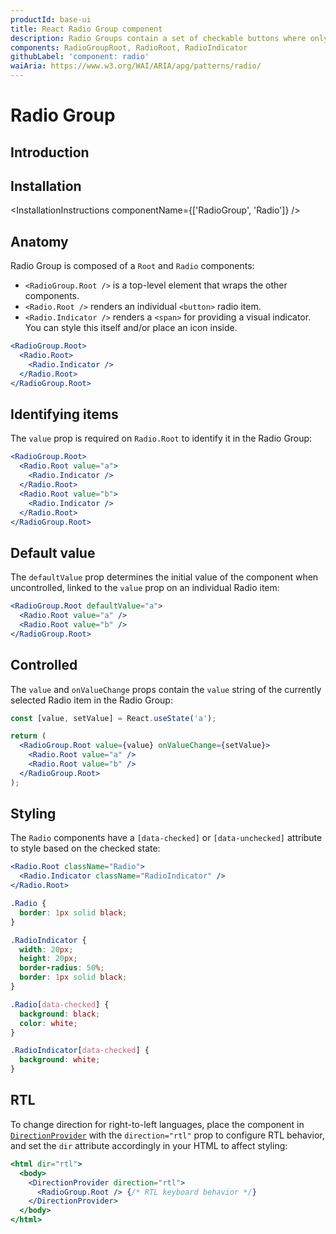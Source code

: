 ```yaml
---
productId: base-ui
title: React Radio Group component
description: Radio Groups contain a set of checkable buttons where only one of the buttons can be checked at a time.
components: RadioGroupRoot, RadioRoot, RadioIndicator
githubLabel: 'component: radio'
waiAria: https://www.w3.org/WAI/ARIA/apg/patterns/radio/
---
```


# Radio Group

<Description />

<ComponentLinkHeader design={false} />

## Introduction

<Demo demo="UnstyledRadioGroupIntroduction" defaultCodeOpen="false" bg="gradient" />

## Installation

<InstallationInstructions componentName={['RadioGroup', 'Radio']} />

## Anatomy

Radio Group is composed of a `Root` and `Radio` components:

- `<RadioGroup.Root />` is a top-level element that wraps the other components.
- `<Radio.Root />` renders an individual `<button>` radio item.
- `<Radio.Indicator />` renders a `<span>` for providing a visual indicator. You can style this itself and/or place an icon inside.

```jsx
<RadioGroup.Root>
  <Radio.Root>
    <Radio.Indicator />
  </Radio.Root>
</RadioGroup.Root>
```

## Identifying items

The `value` prop is required on `Radio.Root` to identify it in the Radio Group:

```jsx
<RadioGroup.Root>
  <Radio.Root value="a">
    <Radio.Indicator />
  </Radio.Root>
  <Radio.Root value="b">
    <Radio.Indicator />
  </Radio.Root>
</RadioGroup.Root>
```

## Default value

The `defaultValue` prop determines the initial value of the component when uncontrolled, linked to the `value` prop on an individual Radio item:

```jsx
<RadioGroup.Root defaultValue="a">
  <Radio.Root value="a" />
  <Radio.Root value="b" />
</RadioGroup.Root>
```

## Controlled

The `value` and `onValueChange` props contain the `value` string of the currently selected Radio item in the Radio Group:

```jsx
const [value, setValue] = React.useState('a');

return (
  <RadioGroup.Root value={value} onValueChange={setValue}>
    <Radio.Root value="a" />
    <Radio.Root value="b" />
  </RadioGroup.Root>
);
```

## Styling

The `Radio` components have a `[data-checked]` or `[data-unchecked]` attribute to style based on the checked state:

```jsx
<Radio.Root className="Radio">
  <Radio.Indicator className="RadioIndicator" />
</Radio.Root>
```

```css
.Radio {
  border: 1px solid black;
}

.RadioIndicator {
  width: 20px;
  height: 20px;
  border-radius: 50%;
  border: 1px solid black;
}

.Radio[data-checked] {
  background: black;
  color: white;
}

.RadioIndicator[data-checked] {
  background: white;
}
```

## RTL

To change direction for right-to-left languages, place the component in [`DirectionProvider`](/components/react-direction-provider) with the `direction="rtl"` prop to configure RTL behavior, and set the `dir` attribute accordingly in your HTML to affect styling:

```jsx
<html dir="rtl">
  <body>
    <DirectionProvider direction="rtl">
      <RadioGroup.Root /> {/* RTL keyboard behavior */}
    </DirectionProvider>
  </body>
</html>
```

